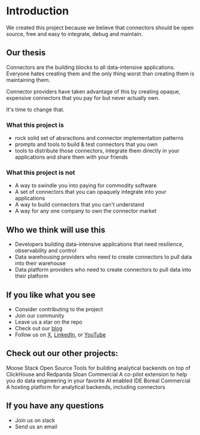 
# Introduction

We created this project because we believe that connectors should be
open source, free and easy to integrate, debug and maintain.

## Our thesis

Connectors are the building blocks to all data-intensive applications.
Everyone hates creating them and the only thing worst than creating
them is maintaining them.

Connector providers have taken advantage of this by creating opaque,
expensive connectors that you pay for but never actually own.

It's time to change that.

### What this project is

- rock solid set of absractions and connector implementation patterns
- prompts and tools to build & test connectors that you own
- tools to distribute those connectors, integrate them directly in
  your applications and share them with your friends

### What this project is not

- A way to swindle you into paying for commodity software
- A set of connectors that you can opaquely integrate into your
  applications
- A way to build connectors that you can't understand
- A way for any one company to own the connector market

## Who we think will use this

- Developers building data-intensive applications that need resilience, observability and control
- Data warehousing providers who need to create connectors to pull data into their warehouse
- Data platform providers who need to create connectors to pull data into their platform

## If you like what you see

- Consider contributing to the project
- Join our community
- Leave us a star on the repo
- Check out our [blog](https://connectorfactory.dev/blog)
- Follow us on [X](https://x.com/connectorfactory), [LinkedIn](https://www.linkedin.com/company/connector-factory), or [YouTube](https://www.youtube.com/@connectorfactory)


## Check out our other projects:

<div className="grid grid-cols-1 md:grid-cols-2 gap-4">
<Link href="https://docs.fiveonefour.com/moose" className='no-underline'>
  <Card>
    <CardHeader className='gap-4'>
      <CardTitle className='flex flex-row justify-between items-center text-xl'>Moose Stack <Badge variant="outline">Open Source</Badge></CardTitle>
      <CardDescription>Tools for building analytical backends on top of ClickHouse and Redpanda </CardDescription>
    </CardHeader>
  </Card>
</Link>
<Link href="https://fiveonefour.com/sloan" className='no-underline'>
  <Card>
    <CardHeader className='gap-4'>
      <CardTitle className='flex flex-row justify-between items-center text-xl'>Sloan <Badge variant="outline">Commercial</Badge></CardTitle>
      <CardDescription>A co-pilot extension to help you do data engineering in your favorite AI enabled IDE </CardDescription>
    </CardHeader>
  </Card>
</Link>
<Link href="https://fiveonefour.com/boreal" className='no-underline col-span-2'>
  <Card >
    <CardHeader className='gap-4'>
      <CardTitle className='flex flex-row justify-between items-center text-xl'>Boreal <Badge variant="outline">Commercial</Badge></CardTitle>
      <CardDescription>A hosting platform for analytical backends, including connectors </CardDescription>
    </CardHeader>
  </Card>
</Link>
</div>


## If you have any questions
- Join us on slack
- Send us an email